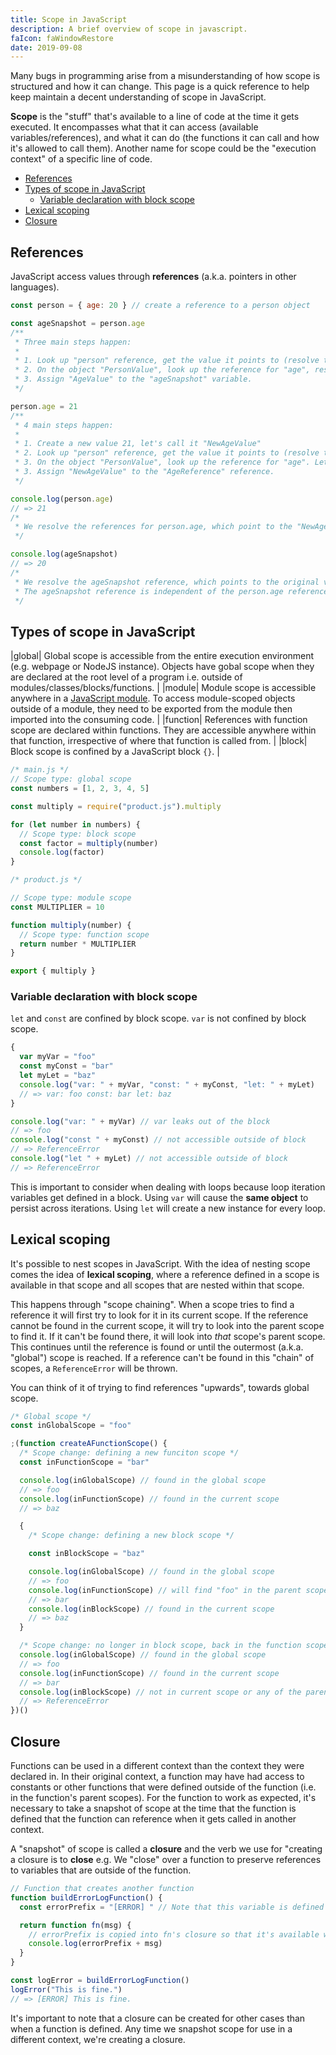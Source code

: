 ```yaml
---
title: Scope in JavaScript
description: A brief overview of scope in javascript.
faIcon: faWindowRestore
date: 2019-09-08
---
```


Many bugs in programming arise from a misunderstanding of how scope is structured and how it can change. This page is a quick reference to help keep maintain a decent understanding of scope in JavaScript.

**Scope** is the "stuff" that's available to a line of code at the time it gets executed. It encompasses what that it can access (available variables/references), and what it can do (the functions it can call and how it's allowed to call them). Another name for scope could be the "execution context" of a specific line of code.

- [References](#references)
- [Types of scope in JavaScript](#types-of-scope-in-javascript)
  - [Variable declaration with block scope](#variable-declaration-with-block-scope)
- [Lexical scoping](#lexical-scoping)
- [Closure](#closure)

## References

JavaScript access values through **references** (a.k.a. pointers in other languages).

```javascript
const person = { age: 20 } // create a reference to a person object

const ageSnapshot = person.age
/**
 * Three main steps happen:
 *
 * 1. Look up "person" reference, get the value it points to (resolve the reference). Let's call that value "PersonValue".
 * 2. On the object "PersonValue", look up the reference for "age", resolve the reference to it's value. Let's call that value "AgeValue".
 * 3. Assign "AgeValue" to the "ageSnapshot" variable.
 */

person.age = 21
/**
 * 4 main steps happen:
 *
 * 1. Create a new value 21, let's call it "NewAgeValue"
 * 2. Look up "person" reference, get the value it points to (resolve the reference). Let's call that value "PersonValue".
 * 3. On the object "PersonValue", look up the reference for "age". Let's call that reference "AgeReference".
 * 3. Assign "NewAgeValue" to the "AgeReference" reference.
 */

console.log(person.age)
// => 21
/*
 * We resolve the references for person.age, which point to the "NewAgeValue" we set above, whose value is 21.
 */

console.log(ageSnapshot)
// => 20
/*
 * We resolve the ageSnapshot reference, which points to the original value of age, which is 21.
 * The ageSnapshot reference is independent of the person.age reference. Changing one doesn't change the other.
 */
```

## Types of scope in JavaScript

|global| Global scope is accessible from the entire execution environment (e.g. webpage or NodeJS instance). Objects have gobal scope when they are declared at the root level of a program i.e. outside of modules/classes/blocks/functions. |
|module| Module scope is accessible anywhere in a [JavaScript module](https://developer.mozilla.org/en-US/docs/Web/JavaScript/Guide/Modules). To access module-scoped objects outside of a module, they need to be exported from the module then imported into the consuming code. |
|function| References with function scope are declared within functions. They are accessible anywhere within that function, irrespective of where that function is called from. |
|block| Block scope is confined by a JavaScript block `{}`. |

```javascript
/* main.js */
// Scope type: global scope
const numbers = [1, 2, 3, 4, 5]

const multiply = require("product.js").multiply

for (let number in numbers) {
  // Scope type: block scope
  const factor = multiply(number)
  console.log(factor)
}
```

```javascript
/* product.js */

// Scope type: module scope
const MULTIPLIER = 10

function multiply(number) {
  // Scope type: function scope
  return number * MULTIPLIER
}

export { multiply }
```

### Variable declaration with block scope

`let` and `const` are confined by block scope. `var` is not confined by block scope.

```javascript
{
  var myVar = "foo"
  const myConst = "bar"
  let myLet = "baz"
  console.log("var: " + myVar, "const: " + myConst, "let: " + myLet)
  // => var: foo const: bar let: baz
}

console.log("var: " + myVar) // var leaks out of the block
// => foo
console.log("const " + myConst) // not accessible outside of block
// => ReferenceError
console.log("let " + myLet) // not accessible outside of block
// => ReferenceError
```

This is important to consider when dealing with loops because loop iteration variables get defined in a block. Using `var` will cause the **same object** to persist across iterations. Using `let` will create a new instance for every loop.

## Lexical scoping

It's possible to nest scopes in JavaScript. With the idea of nesting scope comes the idea of **lexical scoping**, where a reference defined in a scope is available in that scope and all scopes that are nested within that scope.

This happens through "scope chaining". When a scope tries to find a reference it will first try to look for it in its current scope. If the reference cannot be found in the current scope, it will try to look into the parent scope to find it. If it can't be found there, it will look into _that_ scope's parent scope. This continues until the reference is found or until the outermost (a.k.a. "global") scope is reached. If a reference can't be found in this "chain" of scopes, a `ReferenceError` will be thrown.

You can think of it of trying to find references "upwards", towards global scope.

```javascript
/* Global scope */
const inGlobalScope = "foo"

;(function createAFunctionScope() {
  /* Scope change: defining a new funciton scope */
  const inFunctionScope = "bar"

  console.log(inGlobalScope) // found in the global scope
  // => foo
  console.log(inFunctionScope) // found in the current scope
  // => baz

  {
    /* Scope change: defining a new block scope */

    const inBlockScope = "baz"

    console.log(inGlobalScope) // found in the global scope
    // => foo
    console.log(inFunctionScope) // will find "foo" in the parent scope
    // => bar
    console.log(inBlockScope) // found in the current scope
    // => baz
  }

  /* Scope change: no longer in block scope, back in the function scope */
  console.log(inGlobalScope) // found in the global scope
  // => foo
  console.log(inFunctionScope) // found in the current scope
  // => bar
  console.log(inBlockScope) // not in current scope or any of the parent scopes
  // => ReferenceError
})()
```

## Closure

Functions can be used in a different context than the context they were declared in. In their original context, a function may have had access to constants or other functions that were defined outside of the function (i.e. in the function's parent scopes). For the function to work as expected, it's necessary to take a snapshot of scope at the time that the function is defined that the function can reference when it gets called in another context.

A "snapshot" of scope is called a **closure** and the verb we use for "creating a closure is to **close** e.g. We "close" over a function to preserve references to variables that are outside of the function.

```javascript
// Function that creates another function
function buildErrorLogFunction() {
  const errorPrefix = "[ERROR] " // Note that this variable is defined outside of the fn function.

  return function fn(msg) {
    // errorPrefix is copied into fn's closure so that it's available when logError gets called.
    console.log(errorPrefix + msg)
  }
}

const logError = buildErrorLogFunction()
logError("This is fine.")
// => [ERROR] This is fine.
```

It's important to note that a closure can be created for other cases than when a function is defined. Any time we snapshot scope for use in a different context, we're creating a closure.
